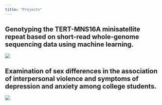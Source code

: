 ```yaml
---
title: "Projects"
---
```


## Genotyping the TERT-MNS16A minisatellite repeat based on short-read whole-genome sequencing data using machine learning.

![](img/ohara_NIH_poster.png)

## Examination of sex differences in the association of interpersonal violence and symptoms of depression and anxiety among college students.

![](img/WHRD-Ohara_2022.png)
